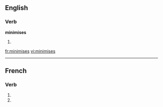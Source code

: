 ==English==

===Verb===
'''minimises'''

# {{third-person singular of|minimise}}

[[fr:minimises]]
[[vi:minimises]]

----
{{see|minimisés}}
==French==

===Verb===
{{fr-verb-form}}

# {{form of|[[second-person|Second-person]] [[singular]] [[present indicative]]|minimiser|lang=French}}
# {{form of|Second-person singular [[present subjunctive]]|minimiser |lang=French}}


{{rfc-auto}}